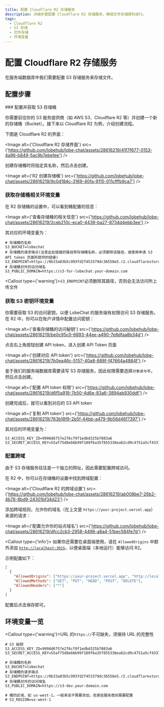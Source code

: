 ```yaml
---
title: 配置 Cloudflare R2 存储服务
description: 详细步骤配置 Cloudflare R2 存储服务，确保文件存储顺利进行。
tags:
  - Cloudflare R2
  - S3 存储
  - 文件存储
  - 环境变量
---
```


# 配置 Cloudflare R2 存储服务

在服务端数据库中我们需要配置 S3 存储服务来存储文件。

## 配置步骤

<Steps>
  ### 配置并获取 S3 存储桶

  你需要前往你的 S3 服务提供商（如 AWS S3、Cloudflare R2 等）并创建一个新的存储桶（Bucket）。接下来以 Cloudflare R2 为例，介绍创建流程。

  下图是 Cloudflare R2 的界面：

  <Image alt={'Cloudflare R2 存储界面'} src={'https://github.com/lobehub/lobe-chat/assets/28616219/41f7f677-0153-4a96-b849-5ac9b7ebefee'} />

  创建存储桶时将指定其名称，然后点击创建。

  <Image alt={'R2 创建存储桶'} src={'https://github.com/lobehub/lobe-chat/assets/28616219/9c0d184c-3169-40fa-9115-011cfffb9ca7'} />

  ### 获取存储桶相关环境变量

  在 R2 存储桶的设置中，可以看到桶配置的信息：

  <Image alt={'查看存储桶的相关信息'} src={'https://github.com/lobehub/lobe-chat/assets/28616219/2ceb210c-eca0-4439-ba27-8734d4ebb3ee'} />

  其对应的环境变量为：

  ```shell
  # 存储桶的名称
  S3_BUCKET=lobechat
  # 存储桶的请求端点(注意此处链接的路径带存储桶名称，必须删除该路径，或使用申请 S3 API token 页面所提供的链接)
  S3_ENDPOINT=https://0b33a03b5c993fd2f453379dc36558e5.r2.cloudflarestorage.com
  # 存储桶对外的访问域名
  S3_PUBLIC_DOMAIN=https://s3-for-lobechat.your-domain.com
  ```

  <Callout type={'warning'}>`S3_ENDPOINT`必须删除其路径，否则会无法访问所上传文件</Callout>

  ### 获取 S3 密钥环境变量

  你需要获取 S3 的访问密钥，以便 LobeChat 的服务端有权限访问 S3 存储服务。在 R2 中，你可以在账户详情中配置访问密钥：

  <Image alt={'查看存储桶的访问秘钥'} src={'https://github.com/lobehub/lobe-chat/assets/28616219/be0c95c0-6693-44ee-a490-7e8dfaa8b34d'} />

  点击右上角按钮创建 API token，进入创建 API Token 页面

  <Image alt={'创建对应 API token'} src={'https://github.com/lobehub/lobe-chat/assets/28616219/7b0ea46c-5157-40a8-888f-f47664a4884f'} />

  鉴于我们的服务端数据库需要读写 S3 存储服务，因此权限需要选择`对象读与写`，然后点击创建。

  <Image alt={'配置 API token 权限'} src={'https://github.com/lobehub/lobe-chat/assets/28616219/d6f5a918-7b50-4d6e-83a6-3894ab930ddf'} />

  创建完成后，就可以看到对应的 S3 API token

  <Image alt={'复制 API token'} src={'https://github.com/lobehub/lobe-chat/assets/28616219/763b18f9-2b5f-44bb-a479-9b56d46f7397'} />

  其对应的环境变量为：

  ```shell
  S3_ACCESS_KEY_ID=9998d6757e276cf9f1edbd325b7083a6
  S3_SECRET_ACCESS_KEY=55af75d8eb6b99f189f6a35f855336ea62cd9c4751a5cf4337c53c1d3f497ac2
  ```

  ### 配置跨域

  由于 S3 存储服务往往是一个独立的网址，因此需要配置跨域访问。

  在 R2 中，你可以在存储桶的设置中找到跨域配置：

  <Image alt={'Cloudflare R2 的跨域设置'} src={'https://github.com/lobehub/lobe-chat/assets/28616219/ab008be7-26b2-4b78-8bd9-24301bf34d23'} />

  添加跨域规则，允许你的域名（在上文是 `https://your-project.vercel.app`）来源的请求：

  <Image alt={'配置允许你的站点域名'} src={'https://github.com/lobehub/lobe-chat/assets/28616219/dfcc2cb3-2958-4498-a8a4-51bec584fe7d'} />

  <Callout type={'info'}>
    如果你还需要在桌面端使用，请在 <code>AllowedOrigins</code> 中额外添加 <code>[http://localhost:3015](http://localhost:3015)</code>，以便桌面端（本地运行）能够访问 R2。
  </Callout>

  示例配置如下：

  ```json
  [
    {
      "AllowedOrigins": ["https://your-project.vercel.app", "http://localhost:3015"],
      "AllowedMethods": ["GET", "PUT", "HEAD", "POST", "DELETE"],
      "AllowedHeaders": ["*"]
    }
  ]
  ```

  配置后点击保存即可。
</Steps>

## 环境变量一览

<Callout type={'warning'}>URL 的`https://`不可缺失，须保持 URL 的完整性</Callout>

```shell
# S3 秘钥
S3_ACCESS_KEY_ID=9998d6757e276cf9f1edbd325b7083a6
S3_SECRET_ACCESS_KEY=55af75d8eb6b99f189f6a35f855336ea62cd9c4751a5cf4337c53c1d3f497ac2

# 存储桶的名称
S3_BUCKET=lobechat
# 存储桶的请求端点
S3_ENDPOINT=https://0b33a03b5c993fd2f453379dc36558e5.r2.cloudflarestorage.com
# 存储桶对外的访问域名
S3_PUBLIC_DOMAIN=https://s3-dev.your-domain.com

# 桶的区域，如 us-west-1，一般来说不需要添加，但某些服务商则需要配置
# S3_REGION=us-west-1
```
